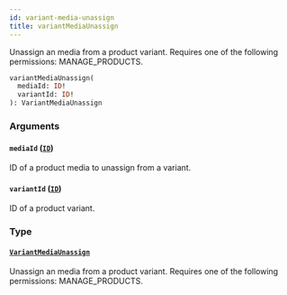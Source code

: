 ```yaml
---
id: variant-media-unassign
title: variantMediaUnassign
---
```



Unassign an media from a product variant. Requires one of the following permissions: MANAGE_PRODUCTS.

```graphql
variantMediaUnassign(
  mediaId: ID!
  variantId: ID!
): VariantMediaUnassign
```


### Arguments

#### `mediaId` ([`ID`](../../../developer/api-reference/scalars/id))

ID of a product media to unassign from a variant.


#### `variantId` ([`ID`](../../../developer/api-reference/scalars/id))

ID of a product variant.


### Type

#### [`VariantMediaUnassign`](../../../developer/api-reference/objects/variant-media-unassign) 

Unassign an media from a product variant. Requires one of the following permissions: MANAGE_PRODUCTS.




